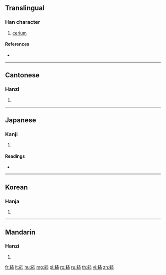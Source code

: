 {{character info/new}}
{{also|铈}}
==Translingual==

===Han character===
{{Han char|rn=167|rad=金|as=05|sn=13|four=80127|canj=CYLB}}

# [[cerium]]

====References====
* {{Han ref|kx=1299.230|dkj=40262|hdz=64190.100|uh=9230|ud=37424|bh=E0B0|bd=57520}}

----

==Cantonese==

===Hanzi===
{{yue-hanzi|jyut=|y=si5|sim=铈}}

# {{defn|lang=yue|sort=金05}}

----

==Japanese==

===Kanji===
{{ja-kanji|grade=|rs=金05}}

# {{defn|lang=ja|sort=金05}}

====Readings====
* {{ja-readings|on=[[し]] (shi), [[じ]] (ji)|kun=[[けん]] (ken), [[せりゅうむ]] (seryuumu)|nanori=}}

----

==Korean==

===Hanja===
{{ko-hanja|hangeul=시|eumhun=|rv=si|mr=shi|y=si}}

# {{defn|lang=ko|sort=金05}}

----

==Mandarin==

===Hanzi===
{{cmn-hanzi|sim=铈|pin=[[shì]] ([[shi4]])|wg=shih<sup>4</sup>}}

# {{defn|lang=cmn|sort=金05}}

[[fr:鈰]]
[[lt:鈰]]
[[hu:鈰]]
[[mg:鈰]]
[[pl:鈰]]
[[ro:鈰]]
[[ru:鈰]]
[[th:鈰]]
[[vi:鈰]]
[[zh:鈰]]